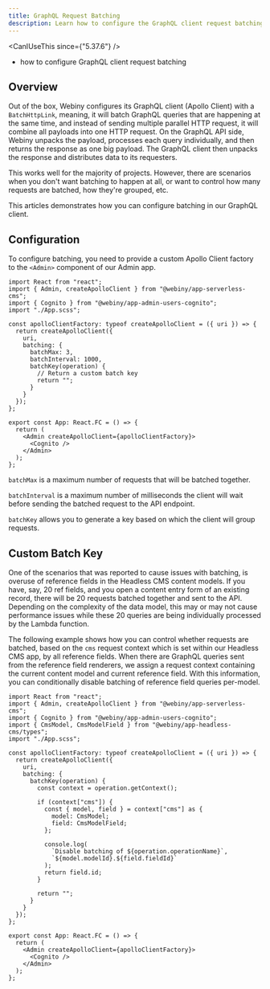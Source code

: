 ```yaml
---
title: GraphQL Request Batching
description: Learn how to configure the GraphQL client request batching
---
```



<CanIUseThis since={"5.37.6"} />

<WhatYouWillLearn>

- how to configure GraphQL client request batching

</WhatYouWillLearn>

## Overview

Out of the box, Webiny configures its GraphQL client (Apollo Client) with a `BatchHttpLink`, meaning, it will batch GraphQL queries that are happening at the same time, and instead of sending multiple parallel HTTP request, it will combine all payloads into one HTTP request. On the GraphQL API side, Webiny unpacks the payload, processes each query individually, and then returns the response as one big payload. The GraphQL client then unpacks the response and distributes data to its requesters.

This works well for the majority of projects. However, there are scenarios when you don't want batching to happen at all, or want to control how many requests are batched, how they're grouped, etc.

This articles demonstrates how you can configure batching in our GraphQL client.

## Configuration

To configure batching, you need to provide a custom Apollo Client factory to the `<Admin>` component of our Admin app.

```tsx apps/admin/src/App.tsx
import React from "react";
import { Admin, createApolloClient } from "@webiny/app-serverless-cms";
import { Cognito } from "@webiny/app-admin-users-cognito";
import "./App.scss";

const apolloClientFactory: typeof createApolloClient = ({ uri }) => {
  return createApolloClient({
    uri,
    batching: {
      batchMax: 3,
      batchInterval: 1000,
      batchKey(operation) {
        // Return a custom batch key
        return "";
      }
    }
  });
};

export const App: React.FC = () => {
  return (
    <Admin createApolloClient={apolloClientFactory}>
      <Cognito />
    </Admin>
  );
};
```

`batchMax` is a maximum number of requests that will be batched together.

`batchInterval` is a maximum number of milliseconds the client will wait before sending the batched request to the API endpoint.

`batchKey` allows you to generate a key based on which the client will group requests.

## Custom Batch Key

One of the scenarios that was reported to cause issues with batching, is overuse of reference fields in the Headless CMS content models. If you have, say, 20 ref fields, and you open a content entry form of an existing record, there will be 20 requests batched together and sent to the API. Depending on the complexity of the data model, this may or may not cause performance issues while these 20 queries are being individually processed by the Lambda function.

The following example shows how you can control whether requests are batched, based on the `cms` request context which is set within our Headless CMS app, by all reference fields. When there are GraphQL queries sent from the reference field renderers, we assign a request context containing the current content model and current reference field. With this information, you can conditionally disable batching of reference field queries per-model.

```tsx apps/admin/src/App.tsx Custom Batch Key
import React from "react";
import { Admin, createApolloClient } from "@webiny/app-serverless-cms";
import { Cognito } from "@webiny/app-admin-users-cognito";
import { CmsModel, CmsModelField } from "@webiny/app-headless-cms/types";
import "./App.scss";

const apolloClientFactory: typeof createApolloClient = ({ uri }) => {
  return createApolloClient({
    uri,
    batching: {
      batchKey(operation) {
        const context = operation.getContext();

        if (context["cms"]) {
          const { model, field } = context["cms"] as {
            model: CmsModel;
            field: CmsModelField;
          };

          console.log(
            `Disable batching of ${operation.operationName}`,
            `${model.modelId}.${field.fieldId}`
          );
          return field.id;
        }

        return "";
      }
    }
  });
};

export const App: React.FC = () => {
  return (
    <Admin createApolloClient={apolloClientFactory}>
      <Cognito />
    </Admin>
  );
};
```
